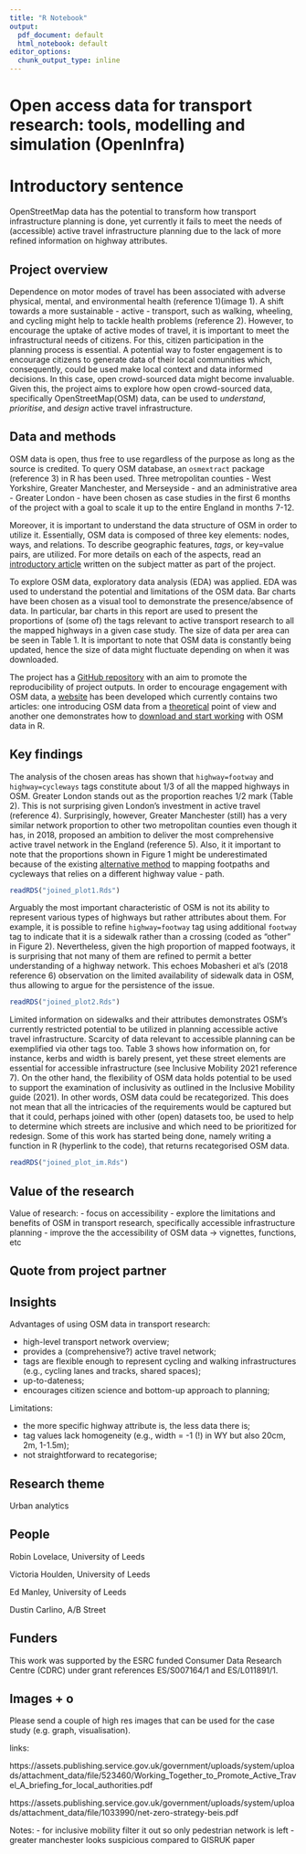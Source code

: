 ```yaml
---
title: "R Notebook"
output:
  pdf_document: default
  html_notebook: default
editor_options:
  chunk_output_type: inline
---
```


# Open access data for transport research: tools, modelling and simulation (OpenInfra)

# Introductory sentence

<!-- try to get to the bottom of your research in one sentence, this is your elevator pitch. -->

OpenStreetMap data has the potential to transform how transport infrastructure planning is done, yet currently it fails to meet the needs of (accessible) active travel infrastructure planning due to the lack of more refined information on highway attributes.

## Project overview

<!---Sticking to one paragraph (3-4 sentences) give the background of the project including project aims. Is there anything new or unique about this research? --->

Dependence on motor modes of travel has been associated with adverse physical, mental, and environmental health (reference 1)(image 1). A shift towards a more sustainable - active - transport, such as walking, wheeling, and cycling might help to tackle health problems (reference 2). However, to encourage the uptake of active modes of travel, it is important to meet the infrastructural needs of citizens. For this, citizen participation in the planning process is essential. A potential way to foster engagement is to encourage citizens to generate data of their local communities which, consequently, could be used make local context and data informed decisions. In this case, open crowd-sourced data might become invaluable. Given this, the project aims to explore how open crowd-sourced data, specifically OpenStreetMap(OSM) data, can be used to *understand*, *prioritise*, and *design* active travel infrastructure. 

## Data and methods

<!-- Outline the; who, what, when, where and how of the study.. -->

OSM data is open, thus free to use regardless of the purpose as long as the source is credited. To query OSM database, an `osmextract` package (reference 3) in R has been used. Three metropolitan counties - West Yorkshire, Greater Manchester, and Merseyside - and an administrative area - Greater London - have been chosen as case studies in the first 6 months of the project with a goal to scale it up to the entire England in months 7-12. 

Moreover, it is important to understand the data structure of OSM in order to utilize it. Essentially, OSM data is composed of three key elements: nodes, ways, and relations. To describe geographic features, *tags*, or key=value pairs, are utilized. For more details on each of the aspects, read an [introductory article](https://udsleeds.github.io/openinfra/articles/openinfra.html) written on the subject matter as part of the project.

To explore OSM data, exploratory data analysis (EDA) was applied. EDA was used to understand the potential and limitations of the OSM data. Bar charts have been chosen as a visual tool to demonstrate the presence/absence of data. In particular, bar charts in this report are used to present the proportions of (some of) the tags relevant to active transport research to all the mapped highways in a given case study. The size of data per area can be seen in Table 1. It is important to note that OSM data is constantly being updated, hence the size of data might fluctuate depending on when it was downloaded.

The project has a [GitHub repository](https://github.com/udsleeds/openinfra) with an aim to promote the reproducibility of project outputs. In order to encourage engagement with OSM data, a [website](https://udsleeds.github.io/openinfra/) has been developed which currently contains two articles: one introducing OSM data from a [theoretical](https://udsleeds.github.io/openinfra/articles/openinfra.html) point of view and another one demonstrates how to [download and start working](https://udsleeds.github.io/openinfra/articles/getosm.html) with OSM data in R.

## Key findings

<!-- Outline the results of the research project. Aim to stick to 2-3 paragraphs. Use imagery (clearly labelled) where appropriate.. -->

The analysis of the chosen areas has shown that `highway=footway` and `highway=cycleways` tags constitute about 1/3 of all the mapped highways in OSM. Greater London stands out as the proportion reaches 1/2 mark (Table 2). This is not surprising given London's investment in active travel (reference 4). Surprisingly, however, Greater Manchester (still) has a very similar network proportion to other two metropolitan counties even though it has, in 2018, proposed an ambition to deliver the most comprehensive active travel network in the England (reference 5). Also, it it important to note that the proportions shown in Figure 1 might be underestimated because of the existing [alternative method](https://wiki.openstreetmap.org/wiki/Classic_vs_Alternative_tagging_schemes_in_use_in_the_United_Kingdom) to mapping footpaths and cycleways that relies on a different highway value - path. 

```r
readRDS("joined_plot1.Rds")
```


Arguably the most important characteristic of OSM is not its ability to represent various types of highways but rather attributes about them. For example, it is possible to refine `highway=footway` tag using additional `footway` tag to indicate that it is a sidewalk rather than a crossing (coded as "other" in Figure 2). Nevertheless, given the high proportion of mapped footways, it is surprising that not many of them are refined to permit a better understanding of a highway network. This echoes Mobasheri et al's (2018 reference 6) observation on the limited availability of sidewalk data in OSM, thus allowing to argue for the persistence of the issue.

```r
readRDS("joined_plot2.Rds")
```

Limited information on sidewalks and their attributes demonstrates OSM's currently restricted potential to be utilized in planning accessible active travel infrastructure. Scarcity of data relevant to accessible planning can be exemplified via other tags too. Table 3 shows how information on, for instance, kerbs and width is barely present, yet these street elements are essential for accessible infrastructure (see Inclusive Mobility 2021 reference 7). On the other hand, the flexibility of OSM data holds potential to be used to support the examination of inclusivity as outlined in the Inclusive Mobility guide (2021). In other words, OSM data could be recategorized. This does not mean that all the intricacies of the requirements would be captured but that it could, perhaps joined with other (open) datasets too, be used to help to determine which streets are inclusive and which need to be prioritized for redesign. Some of this work has started being done, namely writing a function in R (hyperlink to the code), that returns recategorised OSM data. <!--- add a table with recategorized values --->

```r
readRDS("joined_plot_im.Rds")
```

## Value of the research

<!-- What is the impact, how will this benefit xyz? How could the research be applied to real-world problems or what is the usage/benefit? -->


Value of research:
- focus on accessibility
- explore the limitations and benefits of OSM in transport research, specifically accessible infrastructure planning
- improve the the accessibility of OSM data -> vignettes, functions, etc

## Quote from project partner 

<!--  “One sentence or two approved by an industry partner or collaborator.” Include name, job title and organisation.-->

## Insights

Advantages of using OSM data in transport research:

- high-level transport network overview;
- provides a (comprehensive?) active travel network;
- tags are flexible enough to represent cycling and walking infrastructures (e.g., cycling lanes and tracks, shared spaces);
- up-to-dateness;
- encourages citizen science and bottom-up approach to planning;

Limitations:

- the more specific highway attribute is, the less data there is;
- tag values lack homogeneity (e.g., width = -1 (!) in WY but also 20cm, 2m, 1-1.5m);
- not straightforward to recategorise;

## Research theme

Urban analytics

## People

Robin Lovelace, University of Leeds

Victoria Houlden, University of Leeds

Ed Manley, University of Leeds

Dustin Carlino, A/B Street
<!--- add the rest of the steering group --->


## Funders

This work was supported by the ESRC funded Consumer Data Research Centre (CDRC) under grant references ES/S007164/1 and ES/L011891/1.

## Images + o

Please send a couple of high res images that can be used for the case study (e.g. graph, visualisation).

links:

https://assets.publishing.service.gov.uk/government/uploads/system/uploads/attachment_data/file/523460/Working_Together_to_Promote_Active_Travel_A_briefing_for_local_authorities.pdf

https://assets.publishing.service.gov.uk/government/uploads/system/uploads/attachment_data/file/1033990/net-zero-strategy-beis.pdf

Notes:
- for inclusive mobility filter it out so only pedestrian network is left
- greater manchester looks suspicious compared to GISRUK paper



